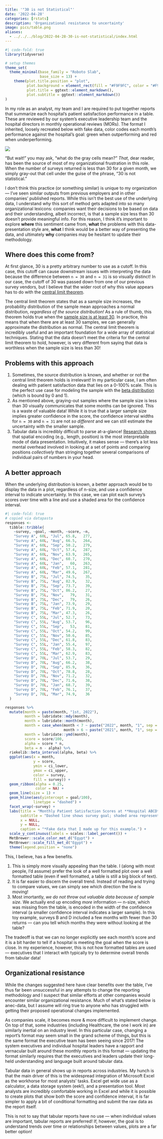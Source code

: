 ```yaml
---
title: '"30 is not Statistical"'
date: '2022-04-28'
categories: [rstats]
description: 'Organizational resistance to uncertainty'
image: pics/table.png
aliases: 
  - ../../../blog/2022-04-28-30-is-not-statistical/index.html
---
```


```r
#| code-fold: true
library(tidyverse)

# setup themes
theme_set(
  theme_minimal(base_family = "Roboto Slab",
                base_size = 13) +
    theme(plot.title.position = "plot",
          plot.background = element_rect(fill = "#F9F9FC", color = "#F9F9FC"),
          plot.title = ggtext::element_markdown(),
          plot.subtitle = ggtext::element_markdown())
)
```

In my role as an analyst, my team and I are required to put together reports that summarize each hospital's patient satisfaction performance in a table. These are reviewed by our system's executive leadership team and the hospital directors in monthly operational reviews (MORs). The format I inherited, loosely recreated below with fake data, color codes each month's performance against the hospital's goal: green when outperforming and red when underperforming. 

![](pics/table.png)

"But wait!" you may ask, "what do the gray cells mean?" *That*, dear reader, has been the source of most of my organizational frustration in this role. When the number of surveys returned is less than 30 for a given month, we simply gray-out that cell under the guise of the phrase, "30 is not statistical." 

I don't think this practice (or something similar) is unique to my organization --- I've seen similar outputs from previous employers and in other companies' published reports. While this isn't the best use of the underlying data, I understand *why* this sort of method gets adapted into so many organizational lexicons: companies want their decisions to be based on data and their understanding, albeit incorrect, is that a sample size less than 30 doesn't provide meaningful info. For this reason, I think it's important to explore **where** this sentiment came from, **what** the problems with this data-presentation style are, **what** I think would be a better way of presenting the data, and ultimately **why** companies may be hesitant to update their methodology. 

## Where does this come from?

At first glance, 30 is a pretty arbitrary number to use as a cutoff. In this case, this cutoff can cause downstream issues with interpreting the data because the difference between `n = 30` and `n = 31` is so visually distinct! In our case, the cutoff of 30 was passed down from one of our previous survey vendors, but I believe that the wider root of why this value appears has to do with the [central limit theorem](https://en.wikipedia.org/wiki/Central_limit_theorem). 

The central limit theorem states that as a sample size increases, the probability distribution of the sample mean approaches a normal distribution, *regardless of the source distribution!* As a rule of thumb, this theorem holds true when the [sample size is at least 30](https://stats.stackexchange.com/questions/2541/what-references-should-be-cited-to-support-using-30-as-a-large-enough-sample-siz). In practice, this means that when there are at least 30 samples, we can generally approximate the distribution as normal. The central limit theorem is incredibly useful and an important foundation for a wide array of statistical techniques. Stating that the data doesn't meet the criteria for the central limit theorem to hold, however, is very different from saying that data is worthless when the sample size is less than 30!

## Problems with this approach

1. Sometimes, the source distribution is known, and whether or not the central limit theorem holds is irrelevant! In my particular case, I am often dealing with patient satisfaction data that lies on a 0-100% scale. This is the perfect use case for modeling the sample with the [beta distribution](https://en.wikipedia.org/wiki/Beta_distribution) (which is bound by 0 and 1). 
2. As mentioned above, graying-out samples where the sample size is less than 30 visually communicates that some months can be ignored. This is a waste of valuable data! While it is true that a larger sample size implies greater confidence in the score, the confidence interval widths for `n = 30` and `n = 31` are not *so different* and we can still estimate the uncertainty with the smaller sample. 
3. Tabular data is incredibly difficult to parse at-a-glance! [Research shows](https://www.rstudio.com/resources/rstudioconf-2020/effective-visualizations/) that spatial encoding (e.g., length, position) is the most interpretable mode of data presentation. Intuitively, it makes sense --- there's a lot less mental overhead involved in looking at a set of points and comparing positions *collectively* than stringing together several comparisons of individual pairs of numbers in your head.

## A better approach

When the underlying distribution is known, a better approach would be to display the data in a plot, regardless of n-size, and use a confidence interval to indicate uncertainty. In this case, we can plot each survey's scores over time with a line and use a shaded area for the confidence interval.

```r
#| code-fold: true
# copied via datapasta
responses <- 
  tibble::tribble(
    ~survey, ~goal, ~month, ~score, ~n,
    "Survey A", 60L, "Jul", 65.8,   277,
    "Survey A", 60L, "Aug", 66.5,   264,
    "Survey A", 60L, "Sep", 50.2,   279,
    "Survey A", 60L, "Oct", 57.4,   287,
    "Survey A", 60L, "Nov", 63.9,   265,
    "Survey A", 60L, "Dec", 60.7,   270,
    "Survey A", 60L, "Jan",   60,   263,
    "Survey A", 60L, "Feb", 57.1,   281,
    "Survey A", 60L, "Mar", 49.6,   267,
    "Survey B", 75L, "Jul", 74.5,    35,
    "Survey B", 75L, "Aug", 82.9,    32,
    "Survey B", 75L, "Sep", 73.7,    39,
    "Survey B", 75L, "Oct", 86.2,    27,
    "Survey B", 75L, "Nov",   79,    31,
    "Survey B", 75L, "Dec",   79,    26,
    "Survey B", 75L, "Jan", 73.9,    29,
    "Survey B", 75L, "Feb", 71.9,    20,
    "Survey B", 75L, "Mar", 47.3,    26,
    "Survey C", 55L, "Jul", 52.7,    73,
    "Survey C", 55L, "Aug", 53.7,    96,
    "Survey C", 55L, "Sep",   53,    81,
    "Survey C", 55L, "Oct", 54.2,    99,
    "Survey C", 55L, "Nov", 50.6,    85,
    "Survey C", 55L, "Dec", 61.8,    83,
    "Survey C", 55L, "Jan", 55.4,    97,
    "Survey C", 55L, "Feb", 58.3,    82,
    "Survey C", 55L, "Mar", 62.9,    83,
    "Survey D", 70L, "Jul", 53.7,    29,
    "Survey D", 70L, "Aug", 66.2,    38,
    "Survey D", 70L, "Sep", 85.9,    36,
    "Survey D", 70L, "Oct", 78.8,    28,
    "Survey D", 70L, "Nov", 71.2,    32,
    "Survey D", 70L, "Dec", 71.6,    38,
    "Survey D", 70L, "Jan", 68.7,    39,
    "Survey D", 70L, "Feb", 76.1,    37,
    "Survey D", 70L, "Mar", 74.9,    36
  )

responses %>%
  mutate(month = paste(month, "1st, 2022"),
         month = lubridate::mdy(month),
         month = lubridate::month(month),
         month = case_when(month < 7 ~ paste("2022", month, "1", sep = "-"), 
                           month > 6 ~ paste("2021", month, "1", sep = "-")),
         month = lubridate::ymd(month),
         score = score/100,
         alpha = score * n,
         beta = n - alpha) %>%
  riekelib::beta_interval(alpha, beta) %>%
  ggplot(aes(x = month,
             y = score,
             ymin = ci_lower,
             ymax = ci_upper,
             color = survey,
             fill = survey)) +
  geom_ribbon(alpha = 0.25,
              color = NA) +
  geom_line(size = 1) +
  geom_hline(aes(yintercept = goal/100),
             linetype = "dashed") +
  facet_wrap(~survey) +
  labs(title = "Monthly Patient Satisfaction Scores at **Hospital ABCD**",
       subtitle = "Dashed line shows survey goal; shaded area represents 95% conidence interval",
       x = NULL,
       y = NULL,
       caption = "*Fake data that I made up for this example.") + 
  scale_y_continuous(labels = scales::label_percent()) +
  MetBrewer::scale_color_met_d("Egypt") +
  MetBrewer::scale_fill_met_d("Egypt") +
  theme(legend.position = "none")
```

This, I believe, has a few benefits. 

1. This is simply more visually appealing than the table. I (along with most people, I'd assume) prefer the look of a well formatted plot over a well formatted table (even if well formatted, a table is still a big block of text). 
2. It is far easier to discern the overall trend. Instead of reading and trying to compare values, we can simply see which direction the line is moving! 
3. Most imortantly, *we do not throw out valuable data because of sample size.* We actually end up encoding *more* information --- n-size, which was missing from the table, is encoded in the width of the confidence interval (a smaller confidence interval indicates a larger sample). In this toy example, surveys B and D included a few months with fewer than 30 returns --- can you tell which months they were without looking at the table?

The tradeoff is that we can no longer explicitly see each month's score and it is a bit harder to tell if a hospital is meeting the goal when the score is close. In my experience, however, this is not how formatted tables are used --- executives that I interact with typically try to determine overall trends from tabular data!

## Organizational resistance

While the changes suggested here have clear benefits over the table, I've thus far been unsuccessful in any attempts to change the reporting methodology and I suspect that similar efforts at other companies would encounter similar organizational resistance. Much of what's stated below is anec-data, but I assume will ring true to anyone who has struggled with getting their proposed operational changes implemented.

As companies scale, it becomes more & more difficult to implement change. On top of that, some industries (including Healthcare, the one I work in) are similarly inertial on an industry level. In this particular case, changing a report's format may seem small in the grand scheme of things, but this is the same format the executive team has been seeing since 2017! The system executives and individual hospital leaders have a rapport and vernacular built around these monthly reports in this format --- updating the format similarly requires that the executives and leaders update their long-held understanding and language built around tabular data.

Tabular data in general shows up in reports across industries. My hunch is that the main driver of this is the widespread integration of Microsoft Excel as the workhorse for most analysts' tasks. Excel get wide use as a calculator, a data storage system (eek!), and a presentation tool. Most analysts are incredibly comfortable working in Excel and while it is possible to create plots that show both the score and confidence interval, it is far simpler to apply a bit of conditional formatting and submit the raw data as the report itself. 

This is not to say that tabular reports have no use --- when individual values are important, tabular reports are preferred! If, however, the goal is to understand trends over time or relationships between values, plots are a far better option!


